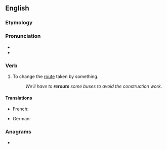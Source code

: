 ==English==

===Etymology===
{{prefix|en|re|route}}

===Pronunciation===
* {{rhymes|en|aʊt}}
* {{rhymes|en|uːt}}

===Verb===
{{en-verb|reroutes|rerouting|pres_ptc2=rerouteing|rerouted}}

# To change the [[route]] taken by something.
#: ''We'll have to '''reroute''' some buses to avoid the construction work.''

====Translations====
{{trans-top|to change the route taken by something}}
* French: {{t+|fr|recircuiter}}
{{trans-mid}}
* German: {{t+|de|umleiten}}
{{trans-bottom}}

===Anagrams===
* {{anagrams|en|a=eeorrtu|uretero-}}